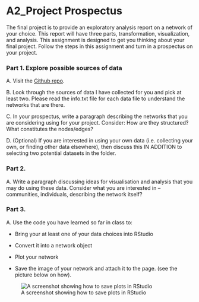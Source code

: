 # A2_Project Prospectus

The final project is to provide an exploratory analysis report on a network of your choice. This report will have three parts, transformation, visualization, and analysis. This assignment is designed to get you thinking about your final project. Follow the steps in this assignment and turn in a prospectus on your project.

### Part 1. Explore possible sources of data

A. Visit the [Github repo](https://github.com/Tom-R-Leppard/SP25_SNA_Book/tree/main/Social%20Network%20Analysis%20-%20Data).

B. Look through the sources of data I have collected for you and pick at least two. Please read the info.txt file for each data file to understand the networks that are there.

C. In your prospectus, write a paragraph describing the networks that you are considering using for your project. Consider: How are they structured? What constitutes the nodes/edges?

D. (Optional) If you are interested in using your own data (i.e. collecting your own, or finding other data elsewhere), then discuss this IN ADDITION to selecting two potential datasets in the folder.

### Part 2.

A. Write a paragraph discussing ideas for visualisation and analysis that you may do using these data. Consider what you are interested in – communities, individuals, describing the network itself?

### Part 3.

A. Use the code you have learned so far in class to:

-   Bring your at least one of your data choices into RStudio

-   Convert it into a network object

-   Plot your network

-   Save the image of your network and attach it to the page. (see the picture below on how).

![A screenshot showing how to save plots in RStudio](images/Plots%20in%20R.png)
